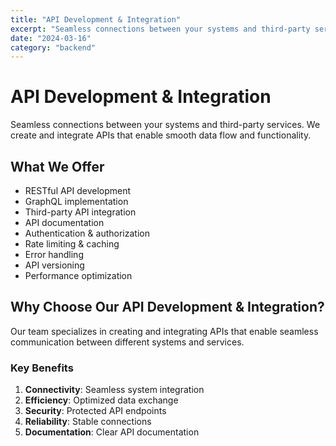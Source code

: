 ```yaml
---
title: "API Development & Integration"
excerpt: "Seamless connections between your systems and third-party services"
date: "2024-03-16"
category: "backend"
---
```


# API Development & Integration

Seamless connections between your systems and third-party services. We create and integrate APIs that enable smooth data flow and functionality.

## What We Offer

- RESTful API development
- GraphQL implementation
- Third-party API integration
- API documentation
- Authentication & authorization
- Rate limiting & caching
- Error handling
- API versioning
- Performance optimization

## Why Choose Our API Development & Integration?

Our team specializes in creating and integrating APIs that enable seamless communication between different systems and services.

### Key Benefits

1. **Connectivity**: Seamless system integration
2. **Efficiency**: Optimized data exchange
3. **Security**: Protected API endpoints
4. **Reliability**: Stable connections
5. **Documentation**: Clear API documentation 